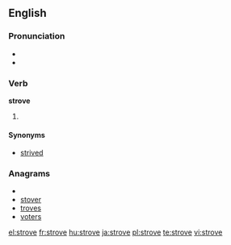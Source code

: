 ==English==

===Pronunciation===
* {{IPA|/ˈstɻɔʊv/}}
* {{rhymes|əʊv}}

===Verb===
'''strove'''

# {{past tense of|[[strive]]}}

====Synonyms====
* [[strived]]

===Anagrams===
* {{alphagram|eorstv}}
* [[stover#English|stover]]
* [[troves#English|troves]]
* [[voters#English|voters]]

[[el:strove]]
[[fr:strove]]
[[hu:strove]]
[[ja:strove]]
[[pl:strove]]
[[te:strove]]
[[vi:strove]]